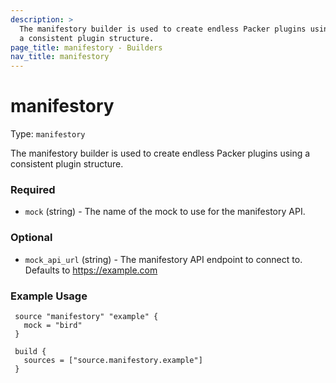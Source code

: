 ```yaml
---
description: >
  The manifestory builder is used to create endless Packer plugins using
  a consistent plugin structure.
page_title: manifestory - Builders
nav_title: manifestory
---
```


# manifestory

Type: `manifestory`

<!--
  Include a short description about the builder. This is a good place
  to call out what the builder does, and any requirements for the given
  builder environment. See https://www.packer.io/docs/builders/null
-->

The manifestory builder is used to create endless Packer plugins using
a consistent plugin structure.


<!-- Builder Configuration Fields -->

### Required

- `mock` (string) - The name of the mock to use for the manifestory API.


<!--
  Optional Configuration Fields

  Configuration options that are not required or have reasonable defaults
  should be listed under the optionals section. Defaults values should be
  noted in the description of the field
-->

### Optional

- `mock_api_url` (string) - The manifestory API endpoint to connect to.
  Defaults to https://example.com



<!--
  A basic example on the usage of the builder. Multiple examples
  can be provided to highlight various build configurations.

-->
### Example Usage


```hcl
 source "manifestory" "example" {
   mock = "bird"
 }

 build {
   sources = ["source.manifestory.example"]
 }
```


